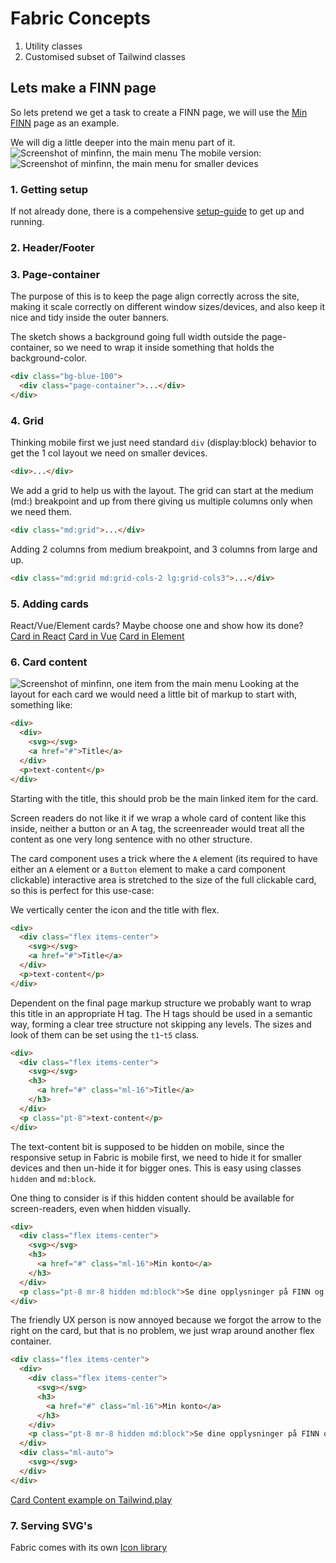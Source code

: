 # Fabric Concepts

1. Utility classes
2. Customised subset of Tailwind classes

## Lets make a FINN page

So lets pretend we get a task to create a FINN page, we will use the [Min FINN](https://www.finn.no/min-finn) page as an
example.

We will dig a little deeper into the main menu part of it.
![Screenshot of minfinn, the main menu](guide-img/min-finn-menu.png) The mobile version:
![Screenshot of minfinn, the main menu for smaller devices](guide-img/min-finn-menu-small.png)

### 1. Getting setup

If not already done, there is a compehensive [setup-guide](https://www.fabric-ds.io/guide-setup) to get up and running.

### 2. Header/Footer

### 3. Page-container

The purpose of this is to keep the page align correctly across the site, making it scale correctly on different window
sizes/devices, and also keep it nice and tidy inside the outer banners.

The sketch shows a background going full width outside the page-container, so we need to wrap it inside something that
holds the background-color.

```html
<div class="bg-blue-100">
  <div class="page-container">...</div>
</div>
```

### 4. Grid

Thinking mobile first we just need standard `div` (display:block) behavior to get the 1 col layout we need on smaller
devices.

```html
<div>...</div>
```

We add a grid to help us with the layout. The grid can start at the medium (md:) breakpoint and up from there giving us
multiple columns only when we need them.

```html
<div class="md:grid">...</div>
```

Adding 2 columns from medium breakpoint, and 3 columns from large and up.

```html
<div class="md:grid md:grid-cols-2 lg:grid-cols3">...</div>
```

### 5. Adding cards

React/Vue/Element cards? Maybe choose one and show how its done? [Card in React](https://react.fabric-ds.io/card)
[Card in Vue](https://vue.fabric-ds.io/card) [Card in Element](https://elements.fabric-ds.io/pages/components/card.html)

### 6. Card content

![Screenshot of minfinn, one item from the main menu](guide-img/min-finn-card.png) Looking at the layout for each card
we would need a little bit of markup to start with, something like:

```html
<div>
  <div>
    <svg></svg>
    <a href="#">Title</a>
  </div>
  <p>text-content</p>
</div>
```

Starting with the title, this should prob be the main linked item for the card.

Screen readers do not like it if we wrap a whole card of content like this inside, neither a button or an A tag, the
screenreader would treat all the content as one very long sentence with no other structure.

The card component uses a trick where the `A` element (its required to have either an `A` element or a `Button` element
to make a card component clickable) interactive area is stretched to the size of the full clickable card, so this is
perfect for this use-case:

We vertically center the icon and the title with flex.

```html
<div>
  <div class="flex items-center">
    <svg></svg>
    <a href="#">Title</a>
  </div>
  <p>text-content</p>
</div>
```

Dependent on the final page markup structure we probably want to wrap this title in an appropriate H tag. The H tags
should be used in a semantic way, forming a clear tree structure not skipping any levels. The sizes and look of them can
be set using the `t1`-`t5` class.

```html
<div>
  <div class="flex items-center">
    <svg></svg>
    <h3>
      <a href="#" class="ml-16">Title</a>
    </h3>
  </div>
  <p class="pt-8">text-content</p>
</div>
```

The text-content bit is supposed to be hidden on mobile, since the responsive setup in Fabric is mobile first, we need
to hide it for smaller devices and then un-hide it for bigger ones. This is easy using classes `hidden` and `md:block`.

One thing to consider is if this hidden content should be available for screen-readers, even when hidden visually.

```html
<div>
  <div class="flex items-center">
    <svg></svg>
    <h3>
      <a href="#" class="ml-16">Min konto</a>
    </h3>
  </div>
  <p class="pt-8 mr-8 hidden md:block">Se dine opplysninger på FINN og Schibstedkonto</p>
</div>
```

The friendly UX person is now annoyed because we forgot the arrow to the right on the card, but that is no problem, we
just wrap around another flex container.

```html
<div class="flex items-center">
  <div>
    <div class="flex items-center">
      <svg></svg>
      <h3>
        <a href="#" class="ml-16">Min konto</a>
      </h3>
    </div>
    <p class="pt-8 mr-8 hidden md:block">Se dine opplysninger på FINN og Schibstedkonto</p>
  </div>
  <div class="ml-auto">
    <svg></svg>
  </div>
</div>
```

[Card Content example on Tailwind.play](https://play.tailwindcss.com/IJwdywizdl)

### 7. Serving SVG's

Fabric comes with its own [Icon library](https://github.com/fabric-ds/icons)
